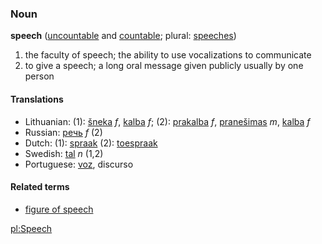 ===Noun===
'''speech''' ([[uncountable]] and [[countable]]; plural: [[speeches]])

<!-- not real defs - just show basic senses... -->
#the faculty of speech; the ability to use vocalizations to communicate
#to give a speech; a long oral message given publicly usually by one person

====Translations====

*Lithuanian: (1): [[šneka]] ''f'', [[kalba]] ''f''; (2): [[prakalba]] ''f'', [[pranešimas]] ''m'', [[kalba]] ''f''
*Russian: [[речь]] ''f'' (2)
*Dutch: (1): [[spraak]] (2): [[toespraak]]
*Swedish: [[tal]] ''n'' (1,2)
*Portuguese: [[voz]], discurso

====Related terms====
*[[figure of speech]]

[[pl:Speech]]